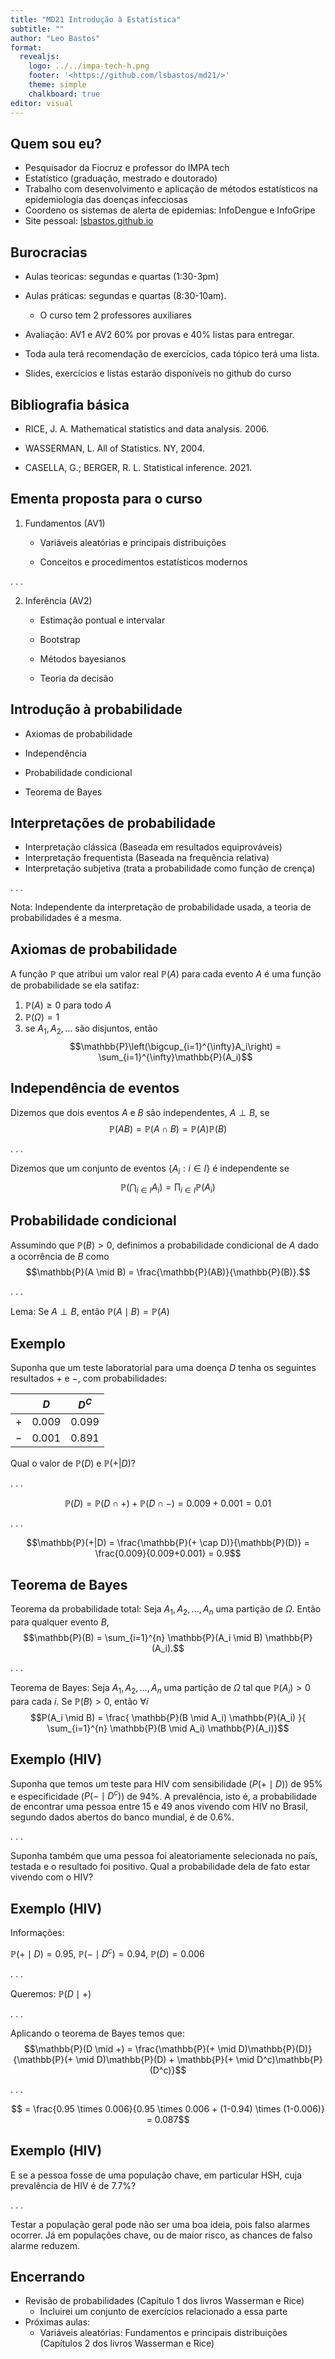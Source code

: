 ```yaml
---
title: "MD21 Introdução à Estatística"
subtitle: ""
author: "Leo Bastos"
format: 
  revealjs:
    logo: ../../impa-tech-h.png
    footer: '<https://github.com/lsbastos/md21/>'
    theme: simple
    chalkboard: true
editor: visual
---
```


## Quem sou eu?

::: incremental
-   Pesquisador da Fiocruz e professor do IMPA tech
-   Estatístico (graduação, mestrado e doutorado)
-   Trabalho com desenvolvimento e aplicação de métodos estatísticos na epidemiologia das doenças infecciosas
-   Coordeno os sistemas de alerta de epidemias: InfoDengue e InfoGripe
-   Site pessoal: [lsbastos.github.io](https://lsbastos.github.io)
:::

## Burocracias

::: incremental
-   Aulas teoricas: segundas e quartas (1:30-3pm)

-   Aulas práticas: segundas e quartas (8:30-10am).

    -   O curso tem 2 professores auxiliares

-   Avaliação: AV1 e AV2 60% por provas e 40% listas para entregar.

-   Toda aula terá recomendação de exercícios, cada tópico terá uma lista.

-   Slides, exercícios e listas estarão disponíveis no github do curso
:::

## Bibliografia básica

-   RICE, J. A. Mathematical statistics and data analysis. 2006.

-   WASSERMAN, L. All of Statistics. NY, 2004.

-   CASELLA, G.; BERGER, R. L. Statistical inference. 2021.

## Ementa proposta para o curso

1.  Fundamentos (AV1)

    -   Variáveis aleatórias e principais distribuições

    -   Conceitos e procedimentos estatísticos modernos

. . .

2.  Inferência (AV2)

    -   Estimação pontual e intervalar

    -   Bootstrap

    -   Métodos bayesianos

    -   Teoria da decisão

## Introdução à probabilidade

-   Axiomas de probabilidade

-   Independência

-   Probabilidade condicional

-   Teorema de Bayes

## Interpretações de probabilidade

::: incremental
- Interpretação clássica (Baseada em resultados equiprováveis)
- Interpretação frequentista (Baseada na frequência relativa)
- Interpretação subjetiva (trata a probabilidade como função de crença)
:::

. . .

Nota: Independente da interpretação de probabilidade usada, a teoria de probabilidades é a mesma.

## Axiomas de probabilidade

A função $\mathbb{P}$ que atribui um valor real $\mathbb{P}(A)$ para cada evento $A$ é uma função de probabilidade se ela satifaz:

::: incremental
1.  $\mathbb{P}(A) \geq 0$ para todo $A$
2.  $\mathbb{P}(\Omega) = 1$
3.  se $A_1, A_2,\ldots$ são disjuntos, então $$\mathbb{P}\left(\bigcup_{i=1}^{\infty}A_i\right) = \sum_{i=1}^{\infty}\mathbb{P}(A_i)$$
:::

## Independência de eventos

Dizemos que dois eventos $A$ e $B$ são independentes, $A \perp B$, se $$\mathbb{P}(AB) = \mathbb{P}(A \cap B) = \mathbb{P}(A)\mathbb{P}(B)$$

. . .

Dizemos que um conjunto de eventos $\{A_i : i \in I\}$ é independente se $$\mathbb{P}\left(\bigcap_{i \in I} A_i\right) = \prod_{i \in I} \mathbb{P}(A_i)$$

## Probabilidade condicional

Assumindo que $\mathbb{P}(B) > 0$, definimos a probabilidade condicional de $A$ dado a ocorrência de $B$ como $$\mathbb{P}(A \mid B) = \frac{\mathbb{P}(AB)}{\mathbb{P}(B)}.$$

. . .

Lema: Se $A \perp B$, então $\mathbb{P}(A \mid B) = \mathbb{P}(A)$

## Exemplo

Suponha que um teste laboratorial para uma doença $D$ tenha os seguintes resultados $+$ e $-$, com probabilidades:

|     |  $D$  | $D^C$ |
|:---:|:-----:|:-----:|
| $+$ | 0.009 | 0.099 |
| $-$ | 0.001 | 0.891 |

Qual o valor de $\mathbb{P}(D)$ e $\mathbb{P}(+|D)$?

. . .

$$\mathbb{P}(D) = \mathbb{P}(D \cap +) + \mathbb{P}(D \cap -) = {0.009+0.001} = 0.01$$

. . .

$$\mathbb{P}(+|D) = \frac{\mathbb{P}(+ \cap D)}{\mathbb{P}(D)} = \frac{0.009}{0.009+0.001} = 0.9$$



## Teorema de Bayes

Teorema da probabilidade total: Seja $A_1, A_2,\ldots,A_n$ uma partição de $\Omega$. Então para qualquer evento $B$, $$\mathbb{P}(B) = \sum_{i=1}^{n} \mathbb{P}(A_i \mid B) \mathbb{P}(A_i).$$

. . .

Teorema de Bayes: Seja $A_1, A_2,\ldots,A_n$ uma partição de $\Omega$ tal que $\mathbb{P}(A_i) > 0$ para cada $i$. Se $\mathbb{P}(B) > 0$, então $\forall i$ $$P(A_i \mid B) = \frac{ \mathbb{P}(B \mid A_i) \mathbb{P}(A_i) }{ \sum_{i=1}^{n} \mathbb{P}(B \mid A_i) \mathbb{P}(A_i)}$$

## Exemplo (HIV)

Suponha que temos um teste para HIV com sensibilidade ($P(+ \mid D)$) de 95% e especificidade ($P(- \mid D^c)$) de 94%. A prevalência, isto é, a probabilidade de encontrar uma pessoa entre 15 e 49 anos vivendo com HIV no Brasil, segundo dados abertos do banco mundial, é de 0.6%.

. . .

Suponha também que uma pessoa foi aleatoriamente selecionada no país, testada e o resultado foi positivo. Qual a probabilidade dela de fato estar vivendo com o HIV?

## Exemplo (HIV)

Informações:

$\mathbb{P}(+ \mid D) = 0.95$, $\mathbb{P}(- \mid D^c) = 0.94$, $\mathbb{P}(D) = 0.006$

. . .

Queremos: $\mathbb{P}(D \mid +)$

. . .

Aplicando o teorema de Bayes temos que: $$\mathbb{P}(D \mid +) = \frac{\mathbb{P}(+ \mid D)\mathbb{P}(D)}{\mathbb{P}(+ \mid D)\mathbb{P}(D) + \mathbb{P}(+ \mid D^c)\mathbb{P}(D^c)}$$

. . .

$$ = \frac{0.95 \times  0.006}{0.95 \times  0.006 + (1-0.94) \times  (1-0.006)} = 0.087$$

## Exemplo (HIV)

E se a pessoa fosse de uma população chave, em particular HSH, cuja prevalência de HIV é de 7.7%?

\begin{eqnarray}
\mathbb{P}(D \mid +) & = & \frac{0.95 \times  0.077}{0.95 \times  0.077 + (1-0.94) \times  (1-0.077)} \\
& = & 0.569
\end{eqnarray}

. . .

Testar a população geral pode não ser uma boa ideia, pois falso alarmes ocorrer. Já em populações chave, ou de maior risco, as chances de falso alarme reduzem. 

## Encerrando

- Revisão de probabilidades (Capitulo 1 dos livros Wasserman e Rice)
  - Incluirei um conjunto de exercícios relacionado a essa parte
- Próximas aulas:
  - Variáveis aleatórias: Fundamentos e principais distribuições (Capítulos 2 dos livros Wasserman e Rice)